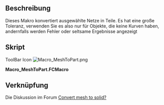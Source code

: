 <languages/>
{{Macro/de
|Name=MeshToPart
|Icon=Macro_MeshToPart.png
|Translate=MeshToPart
|Description=Dieses Makro konvertiert ausgewählte Netze in Teile. Es hat eine große Toleranz, verwenden Sie es also nur für Objekte, die keine Kurven haben, sonst erhalten Sie seltsame Ergebnisse
|Author=Wmayer
|Version=1.0
|Date=2011-08-01
|FCVersion=Alle
|Download=[https://wiki.freecad.org/images/f/fa/Macro_MeshToPart.png ToolBar Icon]
}}

<span id="Description"></span>
==Beschreibung==

Dieses Makro konvertiert ausgewählte Netze in Teile. Es hat eine große Toleranz, verwenden Sie es also nur für Objekte, die keine Kurven haben, andernfalls werden Fehler oder seltsame Ergebnisse angezeigt

<span id="Script"></span>
==Skript==

ToolBar Icon [[Image:Macro_MeshToPart.png]]

'''Macro_MeshToPart.FCMacro'''

{{MacroCode|code=

import FreeCAD,FreeCADGui,Mesh,Part,MeshPart
 
for obj in FreeCADGui.Selection.getSelection():
    if "Mesh" in obj.PropertiesList:
        faces = []      
        mesh = obj.Mesh
        segments = mesh.getPlanarSegments(0.01) # use rather strict tolerance here
 
        for i in segments:
          if len(i) > 0:
             # a segment can have inner holes
             wires = MeshPart.wireFromSegment(mesh, i)
             # we assume that the exterior boundary is that one with the biggest bounding box
             if len(wires) > 0:
                ext = None
                max_length = 0
                for i in wires:     
                   if i.BoundBox.DiagonalLength > max_length:
                      max_length = i.BoundBox.DiagonalLength
                      ext = i
                wires.remove(ext)
                # all interior wires mark a hole and must reverse their orientation, otherwise Part.Face fails
                for i in wires:
                   i.reverse()
                # make sure that the exterior wires comes as first in the lsit
                wires.insert(0, ext)
                faces.append(Part.Face(wires))
 
        shell=Part.Compound(faces)
        solid = Part.Solid(Part.Shell(faces))
        name = obj.Name
        FreeCAD.ActiveDocument.removeObject(name)
        FreeCAD.ActiveDocument.addObject("Part::Feature",name).Shape = solid
}}
{{clear}}

<span id="Link"></span>
==Verknüpfung==

Die Diskussion im Forum [https://forum.freecad.org/viewtopic.php?f=3&t=253&hilit=getPlanarSegments Convert mesh to solid?]